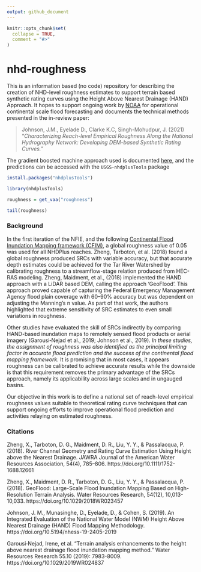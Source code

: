 ```yaml
---
output: github_document
---
```


<!-- README.md is generated from README.Rmd. Please edit that file -->

```r
knitr::opts_chunk$set(
  collapse = TRUE,
  comment = "#>"
)
```

# nhd-roughness

<!-- badges: start -->
<!-- badges: end -->

This is an information based (no code) repository for describing the creation of NHD-level roughness estimates to support terrain based synthetic rating curves using the Height Above Nearest Drainage (HAND) Approach. It hopes to support ongoing work by [NOAA](https://github.com/NOAA-OWP/cahaba) for operational continental scale flood forecasting and documents the technical methods presented in the in-review paper:

> Johnson, J.M., Eyelade D., Clarke K.C, Singh-Mohudpur, J. (2021) "*Characterizing Reach-level Empirical Roughness Along the National Hydrography Network: Developing DEM-based Synthetic Rating Curves.*"

The gradient boosted machine approach used is documented [here](https://mikejohnson51.github.io/nhd-roughness/GBM-final.html), and the predictions can be accessed with the `USGS-nhdplusTools` package

```r
install.packages("nhdplusTools")
```

```r
library(nhdplusTools)

roughness = get_vaa("roughness")

tail(roughness)
```


### Background

In the first iteration of the NFIE, and the following [Continental Flood Inundation Mapping framework (CFIM)](https://cfim.ornl.gov/data/), a global roughness value of 0.05 was used for all NHDPlus reaches. Zheng, Tarboton, et al. (2018) found a global roughness produced SRCs with variable accuracy, but that accurate depth estimates could be achieved for the Tar River Watershed by calibrating roughness to a streamflow-stage relation produced from HEC-RAS modeling. Zheng, Maidment, et al., (2018) implemented the HAND approach with a LiDAR based DEM, calling the approach ‘GeoFlood’. This approach proved capable of capturing the Federal Emergency Management Agency flood plain coverage with 60–90% accuracy but was dependent on adjusting the Manning's n value. As part of that work, the authors highlighted that extreme sensitivity of SRC estimates to even small variations in roughness. 

Other studies have evaluated the skill of SRCs indirectly by comparing HAND-based inundation maps to remotely sensed flood products or aerial imagery (Garousi‐Nejad et al., 2019; Johnson et al., 2019). *In these studies, the assignment of roughness was also identified as the principal limiting factor in accurate flood prediction and the success of the continental flood mapping framework.* It is promising that in most cases, it appears roughness can be calibrated to achieve accurate results while the downside is that this requirement removes the primary advantage of the SRCs approach, namely its applicability across large scales and in ungauged basins.

Our objective in this work is to define a national set of reach-level empirical roughness values suitable to theoretical rating curve techniques that can support ongoing efforts to improve operational flood prediction and activities relaying on estimated roughness. 


### Citations

Zheng, X., Tarboton, D. G., Maidment, D. R., Liu, Y. Y., & Passalacqua, P. (2018). River Channel Geometry and Rating Curve Estimation Using Height above the Nearest Drainage. JAWRA Journal of the American Water Resources Association, 54(4), 785–806. https://doi.org/10.1111/1752-1688.12661

Zheng, X., Maidment, D. R., Tarboton, D. G., Liu, Y. Y., & Passalacqua, P. (2018). GeoFlood: Large-Scale Flood Inundation Mapping Based on High-Resolution Terrain Analysis. Water Resources Research, 54(12), 10,013-10,033. https://doi.org/10.1029/2018WR023457

Johnson, J. M., Munasinghe, D., Eyelade, D., & Cohen, S. (2019). An Integrated Evaluation of the National Water Model (NWM) Height Above Nearest Drainage (HAND) Flood Mapping Methodology. https://doi.org/10.5194/nhess-19-2405-2019 

Garousi‐Nejad, Irene, et al. "Terrain analysis enhancements to the height above nearest drainage flood inundation mapping method." Water Resources Research 55.10 (2019): 7983-8009.  https://doi.org/10.1029/2019WR024837